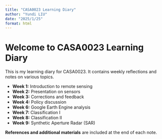 ```yaml
---
title: "CASA0023 Learning Diary"
author: "Yundi LIU"
date: "2025/1/25"
format: html
---
```


# Welcome to CASA0023 Learning Diary

This is my learning diary for CASA0023. It contains weekly reflections and notes on various topics.

-   **Week 1:** Introduction to remote sensing
-   **Week 2:** Presentation on sensors
-   **Week 3:** Corrections and feedback
-   **Week 4:** Policy discussion
-   **Week 6:** Google Earth Engine analysis
-   **Week 7:** Classification I
-   **Week 8:** Classification II
-   **Week 9:** Synthetic Aperture Radar (SAR)

**References and additional materials** are included at the end of each note.
